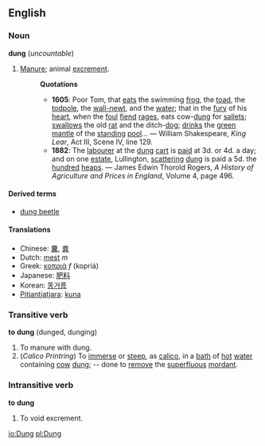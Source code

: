 ==English==
===Noun===
'''dung''' (''uncountable'')

#[[Manure]]; animal [[excrement]].
#:'''Quotations'''
#:*'''1605''': Poor Tom, that [[eat]]s the swimming [[frog]], the [[toad]], the [[todpole]], the [[wall-newt]], and the [[water]]; that in the [[fury]] of his [[heart]], when the [[foul]] [[fiend]] [[rage]]s, eats cow-[[dung]] for [[sallet]]s; [[swallow]]s the old [[rat]] and the ditch-[[dog]]; [[drink]]s the [[green]] [[mantle]] of the [[stand]]ing [[pool]]... &mdash; William Shakespeare, ''King Lear'', Act III, Scene IV, line 129.
#:*'''1882''': The [[labourer]] at the [[dung]] [[cart]] is [[paid]] at 3d. or 4d. a day; and on one [[estate]], Lullington, [[scatter]]ing [[dung]] is paid a 5d. the [[hundred]] [[heap]]s. &mdash;  James Edwin Thorold Rogers, ''A History of Agriculture and Prices in England'', Volume 4, page 496.

====Derived terms====
*[[dung beetle]]

====Translations====
*Chinese: [[糞]], [[粪]]
*Dutch: [[mest]] ''m''
*Greek: [[κοπριά]] ''f'' (kopri&aacute;)
*Japanese: [[肥料]]
*Korean: [[똥거름]]
*[[Pitjantjatjara]]: [[kuna]]

===Transitive verb===
'''to dung''' (dunged, dunging)

#To manure with dung.
#(''Calico Printring'') To [[immerse]] or [[steep]], as [[calico]], in a [[bath]] of [[hot]] [[water]] containing [[cow]] [[dung]]; -- done to [[remove]] the [[superfluous]] [[mordant]].

===Intransitive verb===
'''to dung'''

#To void excrement.

[[io:Dung]]
[[pl:Dung]]
